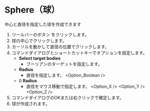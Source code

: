 
# Sphere（球）

<Reference shortcut='' command='Sphere' button='ツールバー' />

中心と直径を指定した球を作成できます

1. ツールバーのボタン <ButtonIcon type="button-sphere" /> をクリックします。
2. 球の中心でクリックします。
3. カーソルを動かして直径の位置でクリックします。
4. コマンドダイアログとショートカットキーでオプションを設定します。
   - **Select target bodies**
      - ブーリアンのターゲットを指定します。
   - **Radius**
      - 直径を指定します。
   <Option_Boolean />
   - <kbd>D</kbd> **Radius**
      - 直径をマウス移動で指定します。
   <Option_X />
   <Option_Y />
   <Option_Z />
5. コマンドダイアログのOKまたは右クリックで確定します。
6. 球が作成されます。
